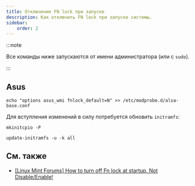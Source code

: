 ```yaml
---
title: Отключение FN lock при запуске
description: Как отключить FN lock при запуске системы.
sidebar:
    order: 2
---
```


:::note

Все команды ниже запускаются от имени администратора (или с `sudo`).

:::

## Asus

```shell
echo "options asus_wmi fnlock_default=N" >> /etc/modprobe.d/alsa-base.conf
```

Для вступления изменений в силу потребуется обновить `initramfs`:

```shell title="Arch Linux"
mkinitcpio -P
```

```shell title=Debian
update-initramfs -u -k all
```

## См. также

-   [\[Linux Mint Forums\] How to turn off Fn lock at startup. Not Disable/Enable!](https://forums.linuxmint.com/viewtopic.php?t=368164)
